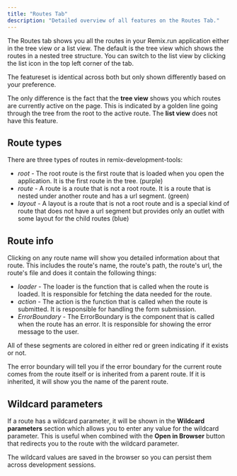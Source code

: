 ```yaml
---
title: "Routes Tab" 
description: "Detailed overview of all features on the Routes Tab."
---
```



The Routes tab shows you all the routes in your Remix.run application either in the tree view or a list view.
The default is the tree view which shows the routes in a nested tree structure. You can switch to the list view by
 clicking the list icon in the top left corner of the tab.

The featureset is identical across both but only shown differently based on your preference.

The only difference is the fact that the **tree view** shows you which routes are currently active on the page. This is
 indicated by a golden line going through the tree from the root to the active route. The **list view** does not have this
  feature.

## Route types

There are three types of routes in remix-development-tools:
- *root* - The root route is the first route that is loaded when you open the application. 
It is the first route in the tree. (purple)
- *route* - A route is a route that is not a root route. It is a route that is nested under another route and has
a url segment. (green)
- *layout* - A layout is a route that is not a root route and is a special kind of route that does not have a url
segment but provides only an outlet with some layout for the child routes (blue)

## Route info 

Clicking on any route name will show you detailed information about that route. This includes the route's name, the
route's path, the route's url, the route's file and does it contain the following things:
- *loader* - The loader is the function that is called when the route is loaded. It is responsible for fetching the data
 needed for the route.
- *action* - The action is the function that is called when the route is submitted. It is responsible for handling the
  form submission.
- *ErrorBoundary* - The ErrorBoundary is the component that is called when the route has an error. It is responsible for
  showing the error message to the user.

All of these segments are colored in either red or green indicating if it exists or not.

<Info>
  The error boundary will tell you if the error boundary for the current route comes from the route itself or is inherited
  from a parent route. If it is inherited, it will show you the name of the parent route.
</Info>

## Wildcard parameters

If a route has a wildcard parameter, it will be shown in the **Wildcard parameters** section which allows you to enter
any value for the wildcard parameter. This is useful when combined with the **Open in Browser** button that redirects
you to the route with the wildcard parameter.

The wildcard values are saved in the browser so you can persist them across development sessions.